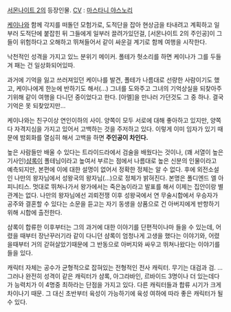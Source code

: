 [[서몬나이트 2]]의 등장인물.
[[CV]] : [[마스타니 야스노리]]

[[케이나]]와 함께 각지를 떠돌던 모험가로, 도적단을 잡아 현상금을 타내려고 계획하고 일부러 도적단에 붙잡힌 뒤 그들에게 일부러 끌려가있던걸, [서몬나이트 2의 주인공]이 그들이 위험하다고 오해하고 뛰쳐들어서 같이 싸운걸 계기로 함께 여행을 시작한다.

낙천적인 성격을 가지고 있느 분위기 메이커. 폴테가 헛소리를 하면 케이나가 그를 두들겨 패는 건 일상화되어있따.

과거에 기억을 잃고 쓰러져있던 케이나를 발견, 폴테가 나름대로 선량한 사람이기도 했고, 케이나에게 한눈에 반하기도 해서(...) 그녀를 도와주고 그녀의 기억상실을 되찾아주기위해 같이 여행을 다니던 중이었다고 한다. [아멜]을 만나러 가던것도 그 중 하나. 결국 기억은 못 되찾았지만...

케이나와는 친구이상 연인이하의 사이. 양쪽이 모두 서로에 대해 좋아하고 있지만, 양쪽 다 자격지심을 가지고 있어서 고백하는 것을 주저하고 있다. 이렇게 이미 임자가 있기 때문에 밤회화를 열심히 해서 고백을 하면 '''주인공이 차인다.'''

높은 사람들만 배울 수 있다는 트라이드라에서 검술을 배웠다는 것이나, (꽤 서열이 높은 기사인)[[샴록]]이 폴테님이라고 높여서 부르는 점에서 나름대로 높은 신분의 인물이라고 예측되지만, 본편에 이에 대한 설명이 없어서 정확한 정체는 알 수 없다. 후에 외전소설인 나만의 왕자님에서 성왕국의 왕자님(…)으로 정체가 밝혀진다. 본명은 폴디엔드 엘 아피니티스. 멋대로 뛰쳐나가서 왕가에서는 죽은놈이라고 발표를 해서 이제는 집안이랑 별 관계는 없다. 나만의 왕자님에선 괴뢰전쟁 이후 성왕국에서 연 무술시합에서 우승자가 공주와 결혼할 수 있다는 소문을 듣고는 자기 동생을 상품으로 건 아버지에게 반항하기 위해 시합에 출전한다.

샴록이 합류한 이후부터는 그의 과거에 대한 이야기를 단편적이나마 들을 수 있는데, 어렸을 때부터 장난꾸러기라 같이 다니던 샴록이 엄청나게 고생을 했다는 이야기와, 어렸을때부터 거의 갇혀살았기때문에 그 반동으로 아버지와 싸우고 뛰쳐나왔다는 이야기를 들을 있다.


캐릭터 자체는 공수가 균형적으로 잡혀있는 전형적인 전사 캐릭터. 무기는 대검과 검. ...그러나 완전히 성격이 같은 캐릭터가 샴록, 아그라바인, 르바이드 3명이나 더 있는데다가 능력치가 이 4명중 최하라는 단점을 가지고 있다. 다른 캐릭터들과 합류 시기가 크게 차이나기 때문. 그 대신 초반부터 육성이 가능하기에 육성 여하에 따라 좋은 캐릭터가 될 수 있다.
